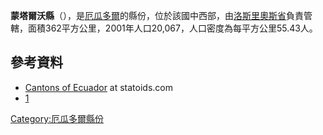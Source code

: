 {{Coord|1|48|S|79|17|W|display=title}}

'''蒙塔爾沃縣'''（{{lang-es|Cantón Montalvo}}），是[[厄瓜多爾|厄瓜多爾]]的縣份，位於該國中西部，由[[洛斯里奧斯省|洛斯里奧斯省]]負責管轄，面積362平方公里，2001年人口20,067，人口密度為每平方公里55.43人。

==參考資料==
*[http://www.statoids.com/yec.html Cantons of Ecuador] {{Wayback|url=http://www.statoids.com/yec.html |date=20110628180130 }} at statoids.com
*[http://www.ecuadorencifras.gob.ec/resultados/] {{Wayback|url=http://www.ecuadorencifras.gob.ec/resultados/ |date=20170724030253 }}

{{厄瓜多爾縣份}}

[[Category:厄瓜多爾縣份|Category:厄瓜多爾縣份]]


{{Ecuador-geo-stub}}